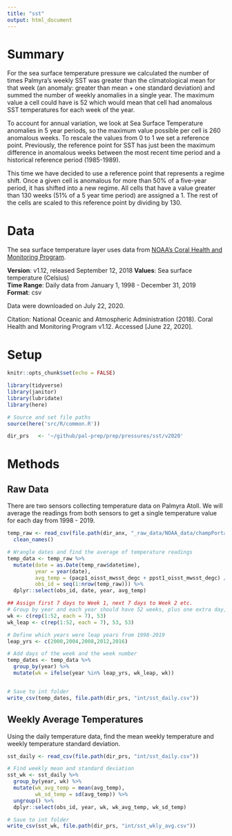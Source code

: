 ```yaml
---
title: "sst"
output: html_document
---
```


# Summary
For the sea surface temperature pressure we calculated the number of times Palmyra's weekly SST was greater than the climatological mean for that week (an anomaly: greater than mean + one standard deviation) and summed the number of weekly anomalies in a single year. The maximum value a cell could have is 52 which would mean that cell had anomalous SST temperatures for each week of the year.

To account for annual variation, we look at Sea Surface Temperature anomalies in 5 year periods, so the maximum value possible per cell is 260 anomalous weeks. To rescale the values from 0 to 1 we set a reference point. Previously, the reference point for SST has just been the maximum difference in anomalous weeks between the most recent time period and a historical reference period (1985-1989).

This time we have decided to use a reference point that represents a regime shift. Once a given cell is anomalous for more than 50% of a five-year period, it has shifted into a new regime. All cells that have a value greater than 130 weeks (51% of a 5 year time period) are assigned a 1. The rest of the cells are scaled to this reference point by dividing by 130.

# Data 

The sea surface temperature layer uses data from [NOAA's Coral Health and Monitoring Program](https://www.coral.noaa.gov/champportal/).   

**Version**: v1.12, released September 12, 2018
**Values**: Sea surface temperature (Celsius)      
**Time Range**: Daily data from January 1, 1998 - December 31, 2019     
**Format**: csv  

Data were downloaded on July 22, 2020.  

Citation: National Oceanic and Atmospheric Administration (2018). Coral Health and Monitoring Program v1.12. Accessed [June 22, 2020].   

# Setup 

```r
knitr::opts_chunk$set(echo = FALSE)

library(tidyverse)
library(janitor)
library(lubridate)
library(here)

# Source and set file paths
source(here('src/R/common.R'))

dir_prs   <- '~/github/pal-prep/prep/pressures/sst/v2020'
```

# Methods

## Raw Data 

There are two sensors collecting temperature data on Palmyra Atoll. We will average the readings from both sensors to get a single temperature value for each day from 1998 - 2019.  

```r
temp_raw <- read_csv(file.path(dir_anx, "_raw_data/NOAA_data/champPortal-2020-07-22-1832-r089.csv")) %>% 
  clean_names()

# Wrangle dates and find the average of temperature readings
temp_data <- temp_raw %>% 
  mutate(date = as.Date(temp_raw$datetime),
         year = year(date),
         avg_temp = (pacp1_oisst_mwsst_degc + ppst1_oisst_mwsst_degc) / 2,
         obs_id = seq(1:nrow(temp_raw))) %>% 
  dplyr::select(obs_id, date, year, avg_temp)

## Assign first 7 days to Week 1, next 7 days to Week 2 etc. 
# Group by year and each year should have 52 weeks, plus one extra day, leap years will have 2 extra days
wk <- c(rep(1:52, each = 7), 53)
wk_leap <- c(rep(1:52, each = 7), 53, 53)

# Define which years were leap years from 1998-2019
leap_yrs <- c(2000,2004,2008,2012,2016)

# Add days of the week and the week number
temp_dates <- temp_data %>% 
  group_by(year) %>% 
  mutate(wk = ifelse(year %in% leap_yrs, wk_leap, wk))


# Save to int folder
write_csv(temp_dates, file.path(dir_prs, "int/sst_daily.csv"))
```

## Weekly Average Temperatures

Using the daily temperature data, find the mean weekly temperature and weekly temperature standard deviation.

```r
sst_daily <- read_csv(file.path(dir_prs, "int/sst_daily.csv"))

# Find weekly mean and standard deviation 
sst_wk <- sst_daily %>% 
  group_by(year, wk) %>% 
  mutate(wk_avg_temp = mean(avg_temp),
         wk_sd_temp = sd(avg_temp)) %>% 
  ungroup() %>% 
  dplyr::select(obs_id, year, wk, wk_avg_temp, wk_sd_temp)

# Save to int folder
write_csv(sst_wk, file.path(dir_prs, "int/sst_wkly_avg.csv"))
```


